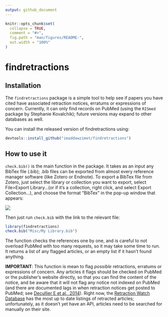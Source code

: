 ```yaml
---
output: github_document
---
```


<!-- README.md is generated from README.Rmd. Please edit that file -->

```r
knitr::opts_chunk$set(
  collapse = TRUE,
  comment = "#>",
  fig.path = "man/figures/README-",
  out.width = "100%"
)
```
# findretractions

<!-- badges: start -->
<!-- badges: end -->

## Installation

The `findretractions` package is a simple tool to help see if papers you have cited have associated retraction notices, erratums or expressions of concern. Currently, it can only find records on PubMed (using the `RISmed` package by Stephanie Kovalchik); future versions may expand to other databases as well. 

You can install the released version of findretractions using:

``` r
devtools::install_github("imaddowzimet/findretractions")
```

## How to use it

`check.bib()` is the main function in the package. It takes as an input any BibTex file (.bib); .bib files can be exported from almost every reference manager software (like Zotero or Endnote). To export a BibTex file from Zotero, just select the library or collection you want to export, select File>Export Library...(or if it's a collection, right click, and select Export Collection...), and choose the format "BibTex" in the pop-up window that appears:

![](Misc/zoteroexport.png)

Then just run `check.bib` with the link to the relevant file:

```r
library(findretractions)
check.bib("Misc/My Library.bib")

```

The function checks the references one by one, and is careful to not overload PubMed with too many requests, so it may take some time to run. It returns a list of any flagged articles, or an empty list if it hasn't found anything. 

**IMPORTANT**: This function is mean to flag *possible* retractions, erratums or expressions of concern. Any articles it flags should be checked on PubMed or the publisher's website directly, so that you can find the content of the notice, and be aware that it will not flag any notice not indexed on PubMed (and there are documented lags in when retraction notices get posted to PubMed; see [Decullier E et al., 2014](https://www.ncbi.nlm.nih.gov/pubmed/?term=What+time-lag+for+a+retraction+search+on+PubMed%3F)). Right now, the [Retraction Watch Database](https://retractionwatch.com/2018/10/25/were-officially-launching-our-database-today-heres-what-you-need-to-know/) has the most up to date listings of retracted articles; unfortunately, as it doesn't yet have an API, articles need to be searched for manually on their site. 















